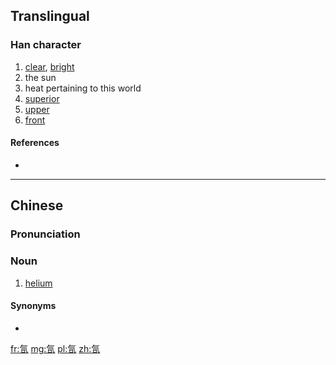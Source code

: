 ==Translingual==

===Han character===
{{Han char|rn=84|rad=气|as=04|sn=8|four=|canj=ONA|ids=⿹气日}}

# [[clear]], [[bright]]
# the sun
# heat pertaining to this world
# [[superior]]
# [[upper]]
# [[front]]

====References====
* {{Han ref|kx=0599.060|dkj=17049|dj=0990.190|hdz=32010.100|uh=6C1C|ud=27676}}

----

==Chinese==

===Pronunciation===
{{zh-pron
|m=rì
|ma=
|c=
|h=pfs=
|md=
|mn=
|w=
|mc=
|oc=
}}

===Noun===
{{cmn-noun}}

# {{cx|obsolete|lang=zh}} [[helium]]

====Synonyms====
* {{zh-l|氦}}

[[fr:氜]]
[[mg:氜]]
[[pl:氜]]
[[zh:氜]]